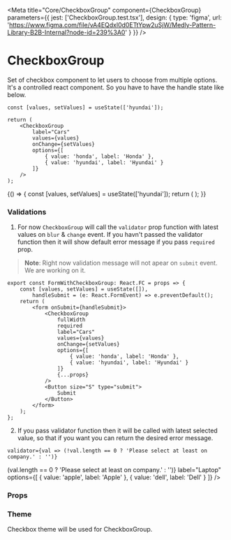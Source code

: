 
<Meta
    title="Core/CheckboxGroup"
    component={CheckboxGroup}
    parameters={{
        jest: ['CheckboxGroup.test.tsx'],
        design: {
            type: 'figma',
            url: 'https://www.figma.com/file/vA4EQdxl0d0ETtYpw2uSjW/Medly-Pattern-Library-B2B-Internal?node-id=239%3A0'
        }
    }}
/>

# CheckboxGroup

Set of checkbox component to let users to choose from multiple options. It's a controlled react component. So you have to have the handle state like below.

```tsx
const [values, setValues] = useState(['hyundai']);

return (
    <CheckboxGroup
        label="Cars"
        values={values}
        onChange={setValues}
        options={[
            { value: 'honda', label: 'Honda' },
            { value: 'hyundai', label: 'Hyundai' }
        ]}
    />
);
```

<Preview withToolbar>
    <Story name="CheckboxGroup">
        {() => {
            const [values, setValues] = useState(['hyundai']);
            return (
                <CheckboxGroup
                    values={values}
                    onChange={setValues}
                    options={[
                        { value: 'honda', label: 'Honda' },
                        { value: 'hyundai', label: 'Hyundai' },
                        {
                            value: [
                                { value: 'jaguar', label: 'Jaguar' },
                                { value: 'landRover', label: 'Land Rover' }
                            ],
                            label: 'Tata'
                        }
                    ]}
                    disabled={boolean('Disabled', false)}
                    fullWidth={boolean('Full Width', false)}
                    required={boolean('Required', false)}
                    showSelectAll={boolean('Show Select All', false)}
                    label={text('Label', 'Cars')}
                    size={select('Size', sizes, 'S')}
                    errorText={text('Error Text', '')}
                    helperText={text('Helper Text', 'Helper Text')}
                    columns={number('Columns', 1)}
                />
            );
        }}
    </Story>
</Preview>

### Validations

1. For now `CheckboxGroup` will call the `validator` prop function with latest values on `blur` & `change` event. If you havn't passed the validator function then it will show default error message if you pass `required` prop.

> **Note**: Right now validation message will not apear on `submit` event. We are working on it.

```tsx
export const FormWithCheckboxGroup: React.FC = props => {
    const [values, setValues] = useState([]),
        handleSubmit = (e: React.FormEvent) => e.preventDefault();
    return (
        <form onSubmit={handleSubmit}>
            <CheckboxGroup
                fullWidth
                required
                label="Cars"
                values={values}
                onChange={setValues}
                options={[
                    { value: 'honda', label: 'Honda' },
                    { value: 'hyundai', label: 'Hyundai' }
                ]}
                {...props}
            />
            <Button size="S" type="submit">
                Submit
            </Button>
        </form>
    );
};
```

<Preview withToolbar>
    <FormWithCheckboxGroup />
</Preview>

2. If you pass validator function then it will be called with latest selected value, so that if you want you can return the desired error message.

```tsx
validator={val => (!val.length == 0 ? 'Please select at least on company.' : '')}
```

<Preview withToolbar>
    <FormWithCheckboxGroup
        validator={val => (val.length == 0 ? 'Please select at least on company.' : '')}
        label="Laptop"
        options={[
            { value: 'apple', label: 'Apple' },
            { value: 'dell', label: 'Dell' }
        ]}
    />
</Preview>

### Props

<Props of={CheckboxGroup} />

### Theme

Checkbox theme will be used for CheckboxGroup.
